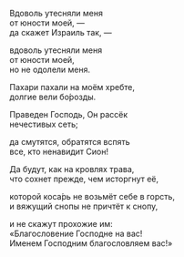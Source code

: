 Вдоволь утесняли меня  
от юности моей, —  
да скажет Израиль так, —

вдоволь утесняли меня  
от юности моей,  
но не одолели меня.

Пахари пахали на моём хребте,  
долгие вели бо́розды.

Праведен Господь, Он рассёк  
нечестивых сеть;

да смутятся, обратятся вспять  
все, кто ненавидит Сион!

Да будут, как на кровлях трава,  
что сохнет прежде, чем исторгнут её,

которой коса́рь не возьмёт себе в горсть,  
и вяжущий снопы не причтёт к снопу,

и не скажут прохожие им:  
«Благословение Господне на вас!  
Именем Господним благословляем вас!»
